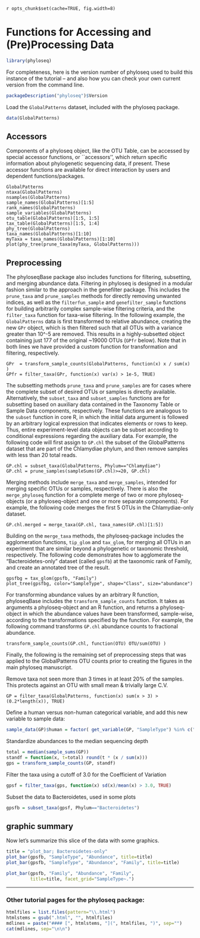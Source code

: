 `r opts_chunk$set(cache=TRUE, fig.width=8)`
<link href="http://kevinburke.bitbucket.org/markdowncss/markdown.css" rel="stylesheet"></link>


Functions for Accessing and (Pre)Processing Data
========================================================

```r
library(phyloseq)
```
For completeness, here is the version number of phyloseq used to build this instance of the tutorial -- and also how you can check your own current version from the command line.

```r
packageDescription("phyloseq")$Version
```
Load the `GlobalPatterns` dataset, included with the phyloseq package.
```r
data(GlobalPatterns)
```

## Accessors
Components of a phyloseq object, like the OTU Table, can be accessed by special accessor functions, or ``accessors'', which return specific information about phylogenetic sequencing data, if present. These accessor functions are available for direct interaction by users and dependent functions/packages.

```rgp-sample-names
GlobalPatterns
ntaxa(GlobalPatterns)
nsamples(GlobalPatterns)
sample_names(GlobalPatterns)[1:5]
rank_names(GlobalPatterns)
sample_variables(GlobalPatterns)
otu_table(GlobalPatterns)[1:5, 1:5]
tax_table(GlobalPatterns)[1:5, 1:4]
phy_tree(GlobalPatterns)
taxa_names(GlobalPatterns)[1:10]
myTaxa = taxa_names(GlobalPatterns)[1:10]
plot(phy_tree(prune_taxa(myTaxa, GlobalPatterns)))
```

## Preprocessing
The phyloseqBase package also includes functions for filtering, subsetting, and merging abundance data. Filtering in phyloseq is designed in a modular fashion similar to the approach in the genefilter package. This includes the `prune_taxa` and `prune_samples` methods for directly removing unwanted indices, as well as the `filterfun_sample` and `genefilter_sample` functions for building arbitrarily complex sample-wise filtering criteria, and the `filter_taxa` function for taxa-wise filtering. In the following example, the `GlobalPatterns` data is first transformed to relative abundance, creating the new `GPr` object, which is then filtered such that all OTUs with a variance greater than 10^-5 are removed. This results in a highly-subsetted object containing just 177 of the original ~19000 OTUs (`GPfr` below). Note that in both lines we have provided a custom function for transformation and filtering, respectively.

```rGP-filter
GPr  = transform_sample_counts(GlobalPatterns, function(x) x / sum(x) )
GPfr = filter_taxa(GPr, function(x) var(x) > 1e-5, TRUE)
```

The subsetting methods `prune_taxa` and `prune_samples` are for cases where the complete subset of desired OTUs or samples is directly available. Alternatively, the `subset_taxa` and `subset_samples` functions are for subsetting based on auxiliary data contained in the Taxonomy Table or Sample Data components, respectively. These functions are analogous to the `subset` function in core R, in which the initial data argument is followed by an arbitrary logical expression that indicates elements or rows to keep. Thus, entire experiment-level data objects can be subset according to conditional expressions regarding the auxiliary data. For example, the following code will first assign to `GP.chl` the subset of the GlobalPatterns dataset that are part of the Chlamydiae phylum, and then remove samples with less than 20 total reads.

```rgp-subset
GP.chl = subset_taxa(GlobalPatterns, Phylum=="Chlamydiae")
GP.chl = prune_samples(sampleSums(GP.chl)>=20, GP.chl)
```

Merging methods include `merge_taxa` and `merge_samples`, intended for merging specific OTUs or samples, respectively.  There is also the `merge_phyloseq` function for a complete merge of two or more phyloseq-objects (or a phyloseq-object and one or more separate components). For example, the following code merges the first 5 OTUs in the Chlamydiae-only dataset.

```rgp-merge-taxa-ex
GP.chl.merged = merge_taxa(GP.chl, taxa_names(GP.chl)[1:5])
```

Building on the `merge_taxa` methods, the phyloseq-package includes the agglomeration functions, `tip_glom` and `tax_glom`, for merging all OTUs in an experiment that are similar beyond a phylogenetic or taxonomic threshold, respectively. The following code demonstrates how to agglomerate the "Bacteroidetes-only" dataset (called `gpsfb`) at the taxonomic rank of Family, and create an annotated tree of the result.

```rtip-glom-tree-supp-intext
gpsfbg = tax_glom(gpsfb, "Family")
plot_tree(gpsfbg, color="SampleType", shape="Class", size="abundance")
```

For transforming abundance values by an arbitrary R function, phyloseqBase includes the `transform_sample_counts` function. It takes as arguments a phyloseq-object and an R function, and returns a phyloseq-object in which the abundance values have been transformed, sample-wise, according to the transformations specified by the function. For example, the following command transforms `GP.chl` abundance counts to fractional abundance.

```rtransform-counts-ex
transform_sample_counts(GP.chl, function(OTU) OTU/sum(OTU) )
```

Finally, the following is the remaining set of preprocessing steps that was applied to the GlobalPatterns OTU counts prior to creating the figures in the main phyloseq manuscript.

Remove taxa not seen more than 3 times in at least 20% of the samples. This protects against an OTU with small mean & trivially large C.V.
```rpreprocess-show-w-cache
GP = filter_taxa(GlobalPatterns, function(x) sum(x > 3) > (0.2*length(x)), TRUE)
```

Define a human versus non-human categorical variable, and add this new variable to sample data:
```r
sample_data(GP)$human = factor( get_variable(GP, "SampleType") %in% c("Feces", "Mock", "Skin", "Tongue") )
```

Standardize abundances to the median sequencing depth
```r
total = median(sample_sums(GP))
standf = function(x, t=total) round(t * (x / sum(x)))
gps = transform_sample_counts(GP, standf)
```

Filter the taxa using a cutoff of 3.0 for the Coefficient of Variation
```r
gpsf = filter_taxa(gps, function(x) sd(x)/mean(x) > 3.0, TRUE)
```

Subset the data to  Bacteroidetes, used in some plots
```r
gpsfb = subset_taxa(gpsf, Phylum=="Bacteroidetes")
```

## graphic summary
Now let's summarize this slice of the data with some graphics.

```r
title = "plot_bar; Bacteroidetes-only"
plot_bar(gpsfb, "SampleType", "Abundance", title=title)
plot_bar(gpsfb, "SampleType", "Abundance", "Family", title=title)
```

```r
plot_bar(gpsfb, "Family", "Abundance", "Family", 
         title=title, facet_grid="SampleType~.")
```



---

### Other tutorial pages for the phyloseq package:

```r
htmlfiles = list.files(pattern="\\.html")
htmlstems = gsub(".html", "", htmlfiles)
mdlines = paste("#### [", htmlstems, "](", htmlfiles, ")", sep="")
cat(mdlines, sep="\n\n")
```

